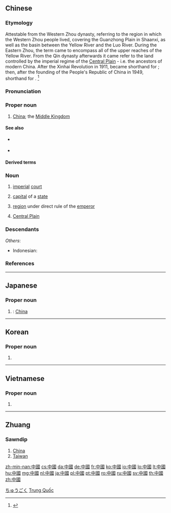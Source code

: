 ==Chinese==
{{zh-forms|s=中国}}

===Etymology===
Attestable from the Western Zhou dynasty, referring to the region in which the Western Zhou people lived, covering the Guanzhong Plain in Shaanxi, as well as the basin between the Yellow River and the Luo River. During the Eastern Zhou, the term came to encompass all of the upper reaches of the Yellow River. From the Qin dynasty afterwards it came refer to the land controlled by the imperial regime of the [[w:Zhongyuan|Central Plain]] - i.e. the ancestors of modern China. After the Xinhai Revolution in 1911, {{zh-l|中國}} became shorthand for {{zh-l|中華民國}}; then, after the founding of the People's Republic of China in 1949, shorthand for {{zh-l|中華人民共和國}}. <ref>{{cite-book|author=文若愚|title=语言常识全知道|publisher=中国华侨出版社|year=2014}}</ref>

===Pronunciation===
{{zh-pron
|m=Zhōngguó
|ma=Zh-zhongguo.ogg
|c=zung1 gwok3
|h=pfs=Chûng-koet
|md=Dṳ̆ng-guók
|mn=Tiong-kok
|mn-t=dong1 gog4
|w=1tson koq
|mc=1,y
|oc=1,1;y
|cat=pn
}}

===Proper noun===
{{zh-proper noun}}

# [[China]]; the [[Middle Kingdom]]
#: {{zh-x|中國 的 首都{dū} 是 ^北京 。|The capital of '''China''' is Beijing.}}
#: {{zh-x|他 現在 在 ^中國 旅行。|He's travelling around '''China''' right now.}}
#: {{zh-x|你 喜歡 ^中國 文學 嗎？|Do you like '''Chinese''' literature?}}
#: {{zh-x|中國 和平崛起|'''China''''s peaceful rise}}

====See also====
* {{zh-l|華}} {{qualifier|abbreviation}}
* {{zh-l|天下}} {{qualifier|lofty}}

====Derived terms====
{{zh-der|中國本土|中國城|中國大陸|中國工農紅軍|中國話|中國化|中國畫|中國結|中國內地|中國人民解放軍|中國人|中國式|中國通|中國學|中國語|中國中心主義|中國字}}

===Noun===
{{zh-noun}}

# {{lb|zh|literary|archaic}} [[imperial]] [[court]]
# {{lb|zh|literary|archaic}} [[capital]] of a [[state]]
# {{lb|zh|literary|archaic}} [[region]] under direct rule of the [[emperor]]
# {{lb|zh|literary|archaic}} [[w:Zhongyuan|Central Plain]]

===Descendants===
{{CJKV||ちゅうごく|중국|Trung Quốc|j=中国}}
''Others'':
* Indonesian: {{l|id|Tiongkok}}

===References===
<references/>

{{zh-cat|Countries}}

----

==Japanese==
{{ja-kanjitab|ちゅう|こく|k2=ごく|r=y|yomi=on}}

===Proper noun===
{{ja-pos|ちゅうごく|shin=中国|proper}}

# {{kyujitai spelling of|中国}}: [[China]]

[[Category:ja:Countries|ちゅうごく]]

----

==Korean==
{{ko-hanjatab}}

===Proper noun===
{{ko-propn|hangeul=중국}}

# {{hanja form of|중국|China}}

----

==Vietnamese==
{{vi-hantutab}}

===Proper noun===
{{vi-proper noun|sc=Hani}}

# {{han tu form of|Trung Quốc|[[China]]}}

[[Category:Vietnamese proper nouns|Trung Quốc]]

----

==Zhuang==

===Sawndip===
{{head|za|Han characters|simplified form|中国|tr=[[Cunghgoz]]|sort=cunghgoz}}

# [[China]]
# [[Taiwan]]

[[zh-min-nan:中國]]
[[cs:中國]]
[[da:中國]]
[[de:中國]]
[[fr:中國]]
[[ko:中國]]
[[io:中國]]
[[lo:中國]]
[[lt:中國]]
[[hu:中國]]
[[mg:中國]]
[[nl:中國]]
[[ja:中國]]
[[pl:中國]]
[[pt:中國]]
[[ro:中國]]
[[ru:中國]]
[[sv:中國]]
[[th:中國]]
[[zh:中國]]